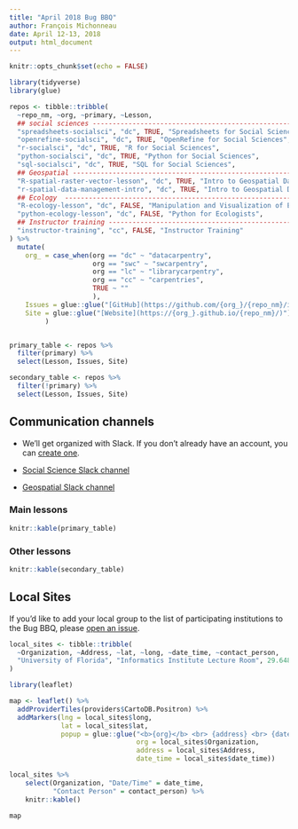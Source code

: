 ```yaml
---
title: "April 2018 Bug BBQ"
author: François Michonneau
date: April 12-13, 2018
output: html_document
---
```


```r
knitr::opts_chunk$set(echo = FALSE)
```


```r
library(tidyverse)
library(glue)

repos <- tibble::tribble(
  ~repo_nm, ~org, ~primary, ~Lesson,
  ## social sciences -----------------------------------------------------------
  "spreadsheets-socialsci", "dc", TRUE, "Spreadsheets for Social Sciences", 
  "openrefine-socialsci", "dc", TRUE, "OpenRefine for Social Sciences",
  "r-socialsci", "dc", TRUE, "R for Social Sciences",
  "python-socialsci", "dc", TRUE, "Python for Social Sciences",
  "sql-socialsci", "dc", TRUE, "SQL for Social Sciences",
  ## Geospatial ----------------------------------------------------------------
  "R-spatial-raster-vector-lesson", "dc", TRUE, "Intro to Geospatial Data With R",
  "r-spatial-data-management-intro", "dc", TRUE, "Intro to Geospatial Data",
  ## Ecology  ------------------------------------------------------------------
  "R-ecology-lesson", "dc", FALSE, "Manipulation and Visualization of Ecological Data with R",
  "python-ecology-lesson", "dc", FALSE, "Python for Ecologists",
  ## Instructor training -------------------------------------------------------
  "instructor-training", "cc", FALSE, "Instructor Training"
) %>%
  mutate(
    org_ = case_when(org == "dc" ~ "datacarpentry",
                     org == "swc" ~ "swcarpentry",
                     org == "lc" ~ "librarycarpentry",
                     org == "cc" ~ "carpentries", 
                     TRUE ~ ""
                     ),
    Issues = glue::glue("[GitHub](https://github.com/{org_}/{repo_nm}/issues)"), 
    Site = glue::glue("[Website](https://{org_}.github.io/{repo_nm}/)")
         )


primary_table <- repos %>%
  filter(primary) %>%
  select(Lesson, Issues, Site)

secondary_table <- repos %>%
  filter(!primary) %>%
  select(Lesson, Issues, Site)

```


## Communication channels

* We'll get organized with Slack. If you don't already have an account, you can [create one](https://swc-slack-invite.herokuapp.com/).

* [Social Science Slack channel](https://swcarpentry.slack.com/messages/C9M87MC7Q)
* [Geospatial Slack channel](https://swcarpentry.slack.com/messages/C9ME7G5RD)

### Main lessons

```r
knitr::kable(primary_table)
```

### Other lessons

```r
knitr::kable(secondary_table)
```

## Local Sites

If you'd like to add your local group to the list of participating institutions to the Bug BBQ, please [open an issue](https://github.com/carpentries/2018-04-bug-bbq/issues/new?template=local-event.md).

```r
local_sites <- tibble::tribble(
  ~Organization, ~Address, ~lat, ~long, ~date_time, ~contact_person,
  "University of Florida", "Informatics Institute Lecture Room", 29.6480513, -82.3444175, "Friday April 13th (time TBD)", "[Hao Ye](https://github.com/UF-Carpentry/Coordination/issues/11)"
)

library(leaflet)

map <- leaflet() %>%
  addProviderTiles(providers$CartoDB.Positron) %>% 
  addMarkers(lng = local_sites$long,
             lat = local_sites$lat,
             popup = glue::glue("<b>{org}</b> <br> {address} <br> {date_time}",
                                org = local_sites$Organization,
                                address = local_sites$Address, 
                                date_time = local_sites$date_time))
```


```r
local_sites %>%
    select(Organization, "Date/Time" = date_time,
           "Contact Person" = contact_person) %>% 
    knitr::kable()
```

```r
map
```


